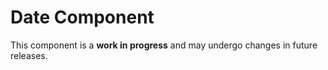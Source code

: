 

<Meta of={DateStories} />

# Date Component
<Alert color="warning" variant="soft">
  This component is a <b>work in progress</b> and may undergo changes in future releases.
</Alert>
